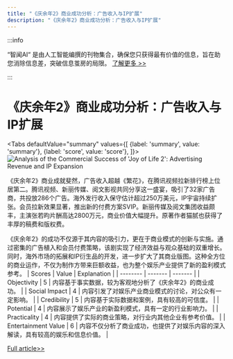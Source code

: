 ```yaml
---
title: "《庆余年2》商业成功分析：广告收入与IP扩展"
description: "《庆余年2》商业成功分析：广告收入与IP扩展"
---
```



:::info

“智闻AI“ 是由人工智能编撰的刊物集合，确保您只获得最有价值的信息，旨在助您消除信息差，突破信息茧房的局限。  [了解更多 >>](/)

:::

# 《庆余年2》商业成功分析：广告收入与IP扩展


<Tabs
	defaultValue="summary"
	values={[
	{label: 'summary', value: 'summary'},
	{label: 'score', value: 'score'},
]}>
<TabItem value="summary">
<img
  src="https://image.informedainews.com/2024/06/Ent-HV2-1717723063-0.jpg"
  alt="Analysis of the Commercial Success of 'Joy of Life 2': Advertising Revenue and IP Expansion"
/>



《庆余年2》商业成就斐然，广告收入超越《繁花》，在腾讯视频拉新排行榜上位居第二。腾讯视频、新丽传媒、阅文影视共同分享这一盛宴，吸引了32家广告商，共投放286个广告。海外发行收入保守估计超过250万美元，IP宇宙持续扩张。会员拉新效果显著，推出新的付费方案SVIP。新丽传媒及阅文集团收益颇丰，主演张若昀片酬高达2800万元，商业价值大幅提升。原著作者猫腻也获得了丰厚的稿费和版权费。

《庆余年2》的成功不仅源于其内容的吸引力，更在于商业模式的创新与实施。通过密集的广告植入和会员付费策略，该剧实现了经济效益与观众基础的双重增长。同时，海外市场的拓展和IP衍生品的开发，进一步扩大了其商业版图。这种全方位的商业运作，不仅为制作方带来巨额收益，也为整个娱乐产业提供了新的盈利模式参考。
</TabItem>
<TabItem value="score">
	| Scores     | Value   | Explanation |
	| -------- | ------- | ------- |
	| Objectivity  | 5    | 内容基于事实数据，较为客观地分析了《庆余年2》的商业成功。    |
	| Social Impact | 4     | 内容引发了对娱乐产业商业模式的讨论，对公众有一定影响。    |
	| Credibility    | 5    | 内容基于实际数据和案例，具有较高的可信度。    |
	| Potential    | 4    | 内容展示了娱乐产业的新盈利模式，具有一定的行业影响力。    |
	| Practicality    | 4    | 内容提供了实际的商业策略，对行业内其他企业有参考价值。    |
	| Entertainment Value    | 6    | 内容不仅分析了商业成功，也提供了对娱乐内容的深入解读，具有较高的娱乐和信息价值。    |
</TabItem>
</Tabs>

[Full article>>](https://www.36kr.com/p/2807634737084038)
